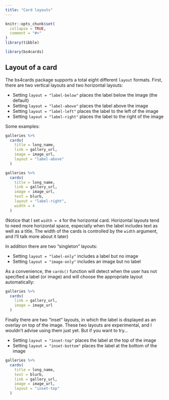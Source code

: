 ```yaml
---
title: "Card layouts"
---
```


```r
knitr::opts_chunk$set(
  collapse = TRUE,
  comment = "#>"
)
library(tibble)
```

```r
library(bs4cards)
```



## Layout of a card

The bs4cards package supports a total eight different `layout` formats. First, there are two vertical layouts and two horizontal layouts:

- Setting `layout = "label-below"` places the label below the image (the default)
- Setting `layout = "label-above"` places the label above the image
- Setting `layout = "label-left"` places the label to the left of the image
- Setting `layout = "label-right"` places the label to the right of the image

Some examples:

```r
galleries %>% 
  cards(
    title = long_name,
    link = gallery_url,
    image = image_url,
    layout = "label-above"
  )
```

```r
galleries %>% 
  cards(
    title = long_name,
    link = gallery_url,
    image = image_url,
    text = blurb,
    layout = "label-right",
    width = 4
  )
```

(Notice that I set `width = 4` for the horizontal card. Horizontal layouts tend to need more horizontal space, especially when the label includes text as well as a title. The width of the cards is controlled by the `width` argument, and I'll talk more about it later)

In addition there are two "singleton" layouts:

- Setting `layout = "label-only"` includes a label but no image
- Setting `layout = "image-only"` includes an image but no label

As a convenience, the `cards()` function will detect when the user has not specified a label (or image) and will choose the appropriate layout automatically:

```r
galleries %>% 
  cards(
    link = gallery_url,
    image = image_url
  )
```


Finally there are two "inset" layouts, in which the label is displayed as an overlay on top of the image. These two layouts are experimental, and I wouldn't advise using them just yet. But if you want to try...

- Setting `layout = "inset-top"` places the label at the top of the image
- Setting `layout = "inset-bottom"` places the label at the bottom of the image

```r
galleries %>% 
  cards(
    title = long_name,
    text = blurb,
    link = gallery_url,
    image = image_url,
    layout = "inset-top"
  )
```
